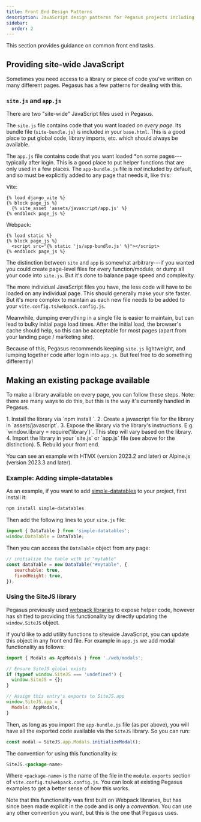 ```yaml
---
title: Front End Design Patterns
description: JavaScript design patterns for Pegasus projects including site-wide libraries, npm package integration, and SiteJS utility functions with Vite and Webpack.
sidebar:
  order: 2
---
```



This section provides guidance on common front end tasks.

## Providing site-wide JavaScript

Sometimes you need access to a library or piece of code you've written on many different pages.
Pegasus has a few patterns for dealing with this.

### `site.js` and `app.js`

There are two "site-wide" JavaScript files used in Pegasus.

The `site.js` file contains code that you want loaded *on every page*.
Its bundle file (`site-bundle.js`) is included in your `base.html`.
This is a good place to put global code, library imports, etc. which should always be available.

The `app.js` file contains code that you want loaded *on some pages---typically after login.
This is a good place to put helper functions that are only used in a few places.
The `app-bundle.js` file is *not* included by default, and so must be explicitly added to any page that needs it,
like this:

Vite:

```jinja
{% load django_vite %}
{% block page_js %}
  {% vite_asset 'assets/javascript/app.js' %}
{% endblock page_js %}
```

Webpack:

```jinja
{% load static %}
{% block page_js %}
  <script src="{% static 'js/app-bundle.js' %}"></script>
{% endblock page_js %}
```

The distinction between `site` and `app` is somewhat arbitrary---if you wanted you could create page-level
files for every function/module, or dump all your code into `site.js`.
But it's done to balance page speed and complexity.

The more individual JavaScript files you have, the less code will have to be loaded on any individual page.
This should generally make your site faster. But it's more complex to maintain as each new file needs to be
added to your `vite.config.ts`/`webpack.config.js`.

Meanwhile, dumping everything in a single file is easier to maintain, but can lead to bulky initial page load times.
After the initial load, the browser's cache should help, so this can be acceptable for most pages
(apart from your landing page / marketing site).

Because of this, Pegasus recommends keeping `site.js` lightweight, and lumping together code after login into `app.js`.
But feel free to do something differently!

## Making an existing package available

To make a library available on every page, you can follow these steps.
Note: there are many ways to do this, but this is the way it's currently handled in Pegasus.

<Steps>
1. Install the library via `npm install <library>`.
2. Create a javascript file for the library in `assets/javascript`.
3. Expose the library via the library's instructions. E.g. `window.library = require('library')`.
   This step will vary based on the library.
4. Import the library in your `site.js` or `app.js` file (see above for the distinction).
5. Rebuild your front end.
</Steps>

You can see an example with HTMX (version 2023.2 and later) or Alpine.js (version 2023.3 and later).

### Example: Adding simple-datatables

As an example, if you want to add [simple-datatables](https://github.com/fiduswriter/simple-datatables) to your project,
first install it:

```bash
npm install simple-datatables
```

Then add the following lines to your `site.js` file:

```javascript
import { DataTable } from 'simple-datatables';
window.DataTable = DataTable;
```

Then you can access the `DataTable` object from any page:

```javascript
// initialize the table with id "mytable" 
const dataTable = new DataTable("#mytable", {
   searchable: true,
   fixedHeight: true,
});
```

### Using the SiteJS library

Pegasus previously used [webpack libraries](https://webpack.js.org/guides/author-libraries/) to expose helper code,
however has shifted to providing this functionality by directly updating the `window.SiteJS` object.

If you'd like to add utility functions to sitewide JavaScript, you can update this object in any front end file.
For example in `app.js` we add modal functionality as follows:

```javascript
import { Modals as AppModals } from './web/modals';

// Ensure SiteJS global exists
if (typeof window.SiteJS === 'undefined') {
  window.SiteJS = {};
}

// Assign this entry's exports to SiteJS.app
window.SiteJS.app = {
  Modals: AppModals,
}
```
Then, as long as you import the `app-bundle.js` file (as per above),
you will have all the exported code available via the `SiteJS` library. So you can run:

```javascript
const modal = SiteJS.app.Modals.initializeModal();
```

The convention for using this functionality is:

```javascript
SiteJS.<package-name>
```

Where `<package-name>` is the name of the file in the `module.exports` section of `vite.config.ts`/`webpack.config.js`.
You can look at existing Pegasus examples to get a better sense of how this works.

Note that this functionality was first built on Webpack libraries,
but has since been made explicit in the code and is only a *convention*.
You can use any other convention you want, but this is the one that Pegasus uses.
